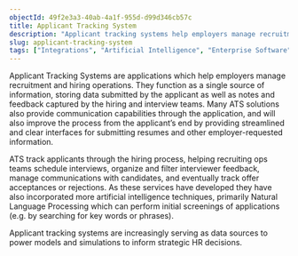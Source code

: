 ```yaml
---
objectId: 49f2e3a3-40ab-4a1f-955d-d99d346cb57c
title: Applicant Tracking System
description: "Applicant tracking systems help employers manage recruitment and hiring."
slug: applicant-tracking-system
tags: ["Integrations", "Artificial Intelligence", "Enterprise Software"]
---
```


Applicant Tracking Systems are applications which help employers manage recruitment and hiring operations. They function as a single source of information, storing data submitted by the applicant as well as notes and feedback captured by the hiring and interview teams. Many ATS solutions also provide communication capabilities through the application, and will also improve the process from the applicant’s end by providing streamlined and clear interfaces for submitting resumes and other employer-requested information.

ATS track applicants through the hiring process, helping recruiting ops teams schedule interviews, organize and filter interviewer feedback, manage communications with candidates, and eventually track offer acceptances or rejections. As these services have developed they have also incorporated more artificial intelligence techniques, primarily Natural Language Processing which can perform initial screenings of applications (e.g. by searching for key words or phrases).

Applicant tracking systems are increasingly serving as data sources to power models and simulations to inform strategic HR decisions.
